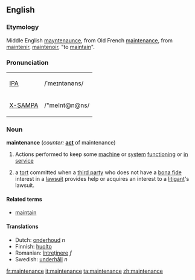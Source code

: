 ==English==
===Etymology===
Middle English [[mayntenaunce]], from Old French [[maintenance]], from [[maintenir]], [[maintenoir]], "to [[maintain]]".  

=== Pronunciation===
{| border=1 cellpadding=5
| [[w:IPA|IPA]] || /ˈmeɪntənəns/
|-
| [[w:X-SAMPA|X-SAMPA]] || /"meInt@n@ns/
|}

=== Noun ===
'''maintenance''' (''counter:'' '''[[act]]''' of maintenance)
#Actions performed to keep some [[machine]] or [[system]] [[functioning]] or [[in service]]
#{{law}} a [[tort]] committed when a [[third party]] who does not have a [[bona fide]] interest in a [[lawsuit]] provides help or acquires an interest to a [[litigant]]'s lawsuit.

==== Related terms ====
*[[maintain]]

==== Translations ====
*Dutch: [[onderhoud]] ''n''
*Finnish: [[huolto]]
*Romanian: [[întreţinere]] ''f''
*Swedish: [[underhåll]] ''n''

[[fr:maintenance]]
[[it:maintenance]]
[[ta:maintenance]]
[[zh:maintenance]]